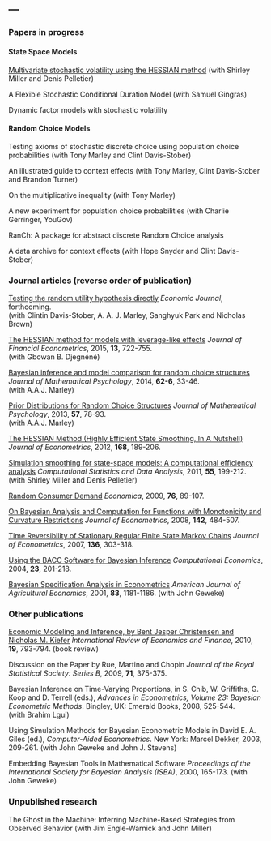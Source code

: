 ---
---

<link rel="stylesheet" href="styles.css" type="text/css">

### Papers in progress

#### State Space Models

[Multivariate stochastic volatility using the HESSIAN method](./papers/McCaMillPell.pdf)
(with Shirley Miller and Denis Pelletier)

A Flexible Stochastic Conditional Duration Model
(with Samuel Gingras)

Dynamic factor models with stochastic volatility

#### Random Choice Models

Testing axioms of stochastic discrete choice using population choice probabilities
(with Tony Marley and Clint Davis-Stober)

An illustrated guide to context effects
(with Tony Marley, Clint Davis-Stober and Brandon Turner)

On the multiplicative inequality
(with Tony Marley)

A new experiment for population choice probabilities
(with Charlie Gerringer, YouGov)

RanCh: A package for abstract discrete Random Choice analysis

A data archive for context effects
(with Hope Snyder and Clint Davis-Stober)

### Journal articles (reverse order of publication)

[Testing the random utility hypothesis directly](./papers/McCaDaviMarlParkBrow.pdf)
*Economic Journal*, forthcoming.  
(with Clintin Davis-Stober, A. A. J. Marley, Sanghyuk Park and Nicholas Brown)

[The HESSIAN method for models with leverage-like effects](./papers/DjegMcCa14.pdf)
*Journal of Financial Econometrics*, 2015,
**13**, 722-755.  
(with Gbowan B. Djegnéné)

[Bayesian inference and model comparison for random choice structures](./papers/McCaMarl_JMP_14.pdf)
*Journal of Mathematical Psychology*, 2014,
**62-6**, 33-46.  
(with A.A.J. Marley)

[Prior Distributions for Random Choice Structures](./papers/McCaMarl_JMP_13.pdf)
*Journal of Mathematical Psychology*, 2013,
**57**, 78-93.  
(with A.A.J. Marley)

[The HESSIAN Method (Highly Efficient State Smoothing, In A Nutshell)](./papers/McCa_JEconometrics_12.pdf)
*Journal of Econometrics*, 2012,
**168**, 189-206.

[Simulation smoothing for state-space models: A computational efficiency analysis](./papers/McCaMillPell_CSDA_11.pdf)
*Computational Statistics and Data Analysis*, 2011,
**55**, 199-212.  
(with Shirley Miller and Denis Pelletier)

[Random Consumer Demand](./papers/McCa_Economica_09.pdf)
*Economica*, 2009,
**76**, 89-107.
 
[On Bayesian Analysis and Computation for Functions with Monotonicity and Curvature Restrictions](./papers/McCa_JEconometrics_08.pdf)
*Journal of Econometrics*, 2008,
**142**, 484-507.

[Time Reversibility of Stationary Regular Finite State Markov Chains](./papers/McCa_JEconometrics_07.pdf)
*Journal of Econometrics*, 2007,
**136**, 303-318.

[Using the BACC Software for Bayesian Inference](./papers/McCa_CompEcon_04.pdf)
*Computational Economics*, 2004,
**23**, 201-218.

[Bayesian Specification Analysis in Econometrics](./papers/GeweMcCa_AJAE_01.pdf)
*American Journal of Agricultural Economics*, 2001,
**83**, 1181-1186. (with John Geweke)

### Other publications

[Economic Modeling and Inference, by Bent Jesper Christensen and Nicholas M. Kiefer](./papers/McCa_IREF_10.pdf)
*International Review of Economics and Finance*, 2010,
**19**, 793-794.
(book review)

Discussion on the Paper by Rue, Martino and Chopin
*Journal of the Royal Statistical Society: Series B*, 2009,
**71**, 375-375.

Bayesian Inference on Time-Varying Proportions,
in S. Chib, W. Griffiths, G. Koop and D. Terrell (eds.),
*Advances in Econometrics, Volume 23: Bayesian Econometric Methods*.
Bingley, UK: Emerald Books, 2008, 525-544.  
(with Brahim Lgui)

Using Simulation Methods for Bayesian Econometric Models
in  David E. A. Giles (ed.),
*Computer-Aided Econometrics*.
New York: Marcel Dekker, 2003, 209-261. (with John Geweke and John J. Stevens)

Embedding Bayesian Tools in Mathematical Software
*Proceedings of the International Society for Bayesian Analysis (ISBA)*, 2000, 165-173.
(with John Geweke)

### Unpublished research

The Ghost in the Machine: Inferring Machine-Based Strategies from Observed Behavior
(with Jim Engle-Warnick and John Miller)
